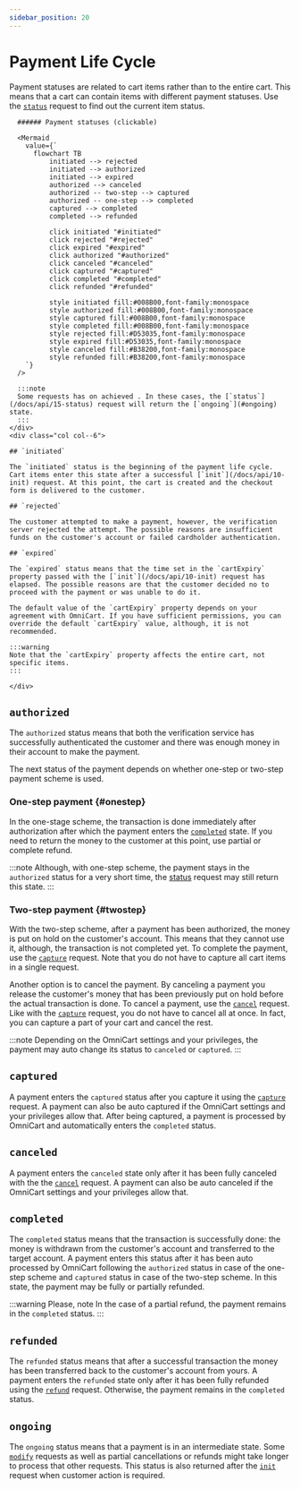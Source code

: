 ```yaml
---
sidebar_position: 20
---
```


# Payment Life Cycle

Payment statuses are related to cart items rather than to the entire cart. This means that a cart can contain items with different payment statuses. Use the [`status`](/docs/api/15-status) request to find out the current item status.

<!-- general info, theat a cart goes through a life cycle etc. -->

<div class="container">
  <div class="row">
    <div class="col col--6">

      ###### Payment statuses (clickable)

      <Mermaid
        value={`
          flowchart TB
              initiated --> rejected
              initiated --> authorized
              initiated --> expired
              authorized --> canceled
              authorized -- two-step --> captured
              authorized -- one-step --> completed
              captured --> completed
              completed --> refunded
              
              click initiated "#initiated"
              click rejected "#rejected"
              click expired "#expired"
              click authorized "#authorized"
              click canceled "#canceled"
              click captured "#captured"
              click completed "#completed"
              click refunded "#refunded"

              style initiated fill:#008B00,font-family:monospace
              style authorized fill:#008B00,font-family:monospace
              style captured fill:#008B00,font-family:monospace
              style completed fill:#008B00,font-family:monospace
              style rejected fill:#D53035,font-family:monospace
              style expired fill:#D53035,font-family:monospace
              style canceled fill:#B38200,font-family:monospace
              style refunded fill:#B38200,font-family:monospace
        `}
      />

      :::note
      Some requests has on achieved . In these cases, the [`status`](/docs/api/15-status) request will return the [`ongoing`](#ongoing) state.
      :::
    </div>
    <div class="col col--6">

    ## `initiated`

    The `initiated` status is the beginning of the payment life cycle. Cart items enter this state after a successful [`init`](/docs/api/10-init) request. At this point, the cart is created and the checkout form is delivered to the customer.

    ## `rejected`
    
    The customer attempted to make a payment, however, the verification server rejected the attempt. The possible reasons are insufficient funds on the customer's account or failed cardholder authentication.

    ## `expired`

    The `expired` status means that the time set in the `cartExpiry` property passed with the [`init`](/docs/api/10-init) request has elapsed. The possible reasons are that the customer decided no to proceed with the payment or was unable to do it.

    The default value of the `cartExpiry` property depends on your agreement with OmniCart. If you have sufficient permissions, you can override the default `cartExpiry` value, although, it is not recommended.

    :::warning
    Note that the `cartExpiry` property affects the entire cart, not specific items.
    :::

    </div>
  </div>
</div>


## `authorized`

The `authorized` status means that both the verification service has successfully authenticated the customer and there was enough money in their account to make the payment.

The next status of the payment depends on whether one-step or two-step payment scheme is used.

### One-step payment {#onestep}

In the one-stage scheme, the transaction is done immediately after authorization after which the payment enters the [`completed`](#completed) state. If you need to return the money to the customer at this point, use partial or complete refund. <SeeCancelRefund />

:::note
Although, with one-step scheme, the payment stays in the `authorized` status for a very short time, the [status](/docs/api/15-status) request may still return this state.
:::

### Two-step payment {#twostep}

With the two-step scheme, after a payment has been authorized, the money is put on hold on the customer's account. This means that they cannot use it, although, the transaction is not completed yet. To complete the payment, use the [`capture`](/docs/api/30-capture) request. Note that you do not have to capture all cart items in a single request.

Another option is to cancel the payment. By canceling a payment you release the customer's money that has been previously put on hold before the actual transaction is done. To cancel a payment, use the [`cancel`](/docs/api/20-cancel) request. Like with the [`capture`](/docs/api/30-capture) request, you do not have to cancel all at once. In fact, you can capture a part of your cart and cancel the rest. <SeeCancelRefund />

<!--
fully or partially
-->

:::note
Depending on the OmniCart settings and your privileges, the payment may auto change its status to `canceled` or `captured`.
:::

## `captured`

A payment enters the `captured` status after you capture it using the [`capture`](/docs/api/30-capture) request. A payment can also be auto captured if the OmniCart settings and your privileges allow that. After being captured, a payment is processed by OmniCart and automatically enters the `completed` status.

## `canceled`

A payment enters the `canceled` state only after it has been fully canceled with the the [`cancel`](/docs/api/20-cancel) request. A payment can also be auto canceled if the OmniCart settings and your privileges allow that.

## `completed`

The `completed` status means that the transaction is successfully done: the money is withdrawn from the customer's account and transferred to the target account.  A payment enters this status after it has been auto processed by OmniCart following the `authorized` status in case of the one-step scheme and `captured` status in case of the two-step scheme. In this state, the payment may be fully or partially refunded. 

:::warning Please, note
In the case of a partial refund, the payment remains in the `completed` status. <SeeCancelRefund />
:::

## `refunded`

The `refunded` status means that after a successful transaction the money has been transferred back to the customer's account from yours. A payment enters the `refunded` state only after it has been fully refunded using the [`refund`](/docs/api/50-refund) request. Otherwise, the payment remains in the `completed` status. <SeeCancelRefund />

## `ongoing`

The `ongoing` status means that a payment is in an intermediate state. Some [`modify`](/docs/api/40-modify) requests as well as partial cancellations or refunds might take longer to process that other requests. This status is also returned after the [`init`](/docs/api/10-init) request when customer action is required.

<!--import-->
